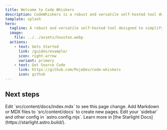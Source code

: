 ```yaml
---
title: Welcome to Code Whiskers  
description: CodeWhiskers is a robust and versatile self-hosted tool designed to simplify the process of capturing code stack traces, conducting in-depth analytics, and generating custom reports based on code executions. Whether you are a software developer, quality assurance engineer, or project manager, CodeWhiskers provides you with the insights and data you need to identify, prioritize, and resolve issues efficiently.
template: splash
hero:
  tagline: A robust and versatile self-hosted tool designed to simplify the process of capturing code stack traces, conducting in-depth analytics, and generating custom reports based on code executions.
  image:
    file: ../../assets/houston.webp
  actions:
    - text: Gets Started
      link: /guides/example/
      icon: right-arrow
      variant: primary
    - text: Get Source Code
      link: https://github.com/PejeDev/code-whiskers
      icon: github
---
```



## Next steps

<CardGrid stagger>
	<Card title="Update content" icon="pencil">
		Edit `src/content/docs/index.mdx` to see this page change.
	</Card>
	<Card title="Add new content" icon="add-document">
		Add Markdown or MDX files to `src/content/docs` to create new pages.
	</Card>
	<Card title="Configure your site" icon="setting">
		Edit your `sidebar` and other config in `astro.config.mjs`.
	</Card>
	<Card title="Read the docs" icon="open-book">
		Learn more in [the Starlight Docs](https://starlight.astro.build/).
	</Card>
</CardGrid>
